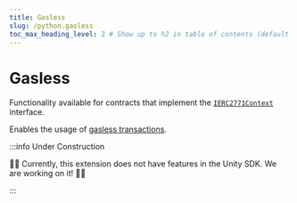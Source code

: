 ```yaml
---
title: Gasless
slug: /python.gasless
toc_max_heading_level: 2 # Show up to h2 in table of contents (default is up to h3)
---
```


# Gasless

Functionality available for contracts that implement the
[`IERC2771Context`](/contracts/IERC2771Context) interface.

Enables the usage of [gasless transactions](/glossary/gasless-transactions).

:::info Under Construction

🚧👷 Currently, this extension does not have features in the Unity SDK. We are working on it! 🚧👷

:::
